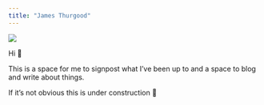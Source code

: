 ```yaml
---
title: "James Thurgood"
---
```


![](https://gravatar.com/avatar/7c9a0c2aa7a23049f4ba9f0d696db681be48d3db6d0227693ced325b7a7c1f04?s=200
)

Hi 👋

This is a space for me to signpost what I've been up to and a space to blog and write about things.

If it's not obvious this is under construction 🚧


